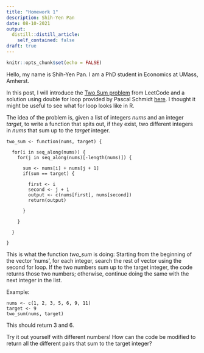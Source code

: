 ```yaml
---
title: "Homework 1"
description: Shih-Yen Pan
date: 08-10-2021
output:
  distill::distill_article:
    self_contained: false
draft: true
---
```



```r
knitr::opts_chunk$set(echo = FALSE)
```

Hello, my name is Shih-Yen Pan. I am a PhD student in Economics at UMass, Amherst.

In this post, I will introduce the [Two Sum problem](https://leetcode.com/problems/two-sum/) from LeetCode and a solution using double for loop provided by Pascal Schmidt [here](https://thatdatatho.com/two-sum-leetcode-four-algorithms-implemented-in-r/). I thought it might be useful to see what for loop looks like in R.

The idea of the problem is, given a list of integers *nums* and an integer *target*, to write a function that spits out, if they exist, two different integers in *nums* that sum up to the *target* integer.

```
two_sum <- function(nums, target) {

  for(i in seq_along(nums)) {
    for(j in seq_along(nums)[-length(nums)]) {
      
      sum <- nums[i] + nums[j + 1]
      if(sum == target) {
        
        first <- i
        second <- j + 1
        output <- c(nums[first], nums[second])
        return(output)
        
      }
      
    }
    
  }
  
}
```
This is what the function *two_sum* is doing: Starting from the beginning of the vector 'nums', for each integer, search the rest of vector using the second for loop. If the two numbers sum up to the target integer, the code returns those two numbers; otherwise, continue doing the same with the next integer in the list.


Example:

```
nums <- c(1, 2, 3, 5, 6, 9, 11)
target <- 9
two_sum(nums, target)
```
This should return 3 and 6.

Try it out yourself with different numbers! How can the code be modified to return all the different pairs that sum to the target integer?




